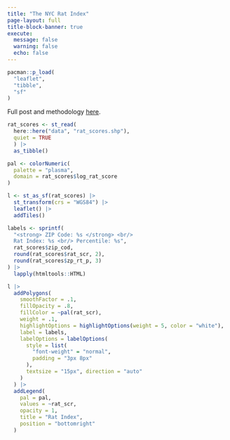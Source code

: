 ```yaml
---
title: "The NYC Rat Index"
page-layout: full
title-block-banner: true
execute: 
  message: false
  warning: false
  echo: false
---
```


```r
pacman::p_load(
  "leaflet",
  "tibble",
  "sf"
)
```

Full post and methodology [here](https://www.bwilden.com/posts/nyc-rats/).


```r
rat_scores <- st_read(
  here::here("data", "rat_scores.shp"),
  quiet = TRUE
  ) |> 
  as_tibble()

pal <- colorNumeric(
  palette = "plasma",
  domain = rat_scores$log_rat_score
)

l <- st_as_sf(rat_scores) |> 
  st_transform(crs = "WGS84") |> 
  leaflet() |> 
  addTiles()

labels <- sprintf(
  "<strong> ZIP Code: %s </strong> <br/>
  Rat Index: %s <br/> Percentile: %s",
  rat_scores$zip_cod,
  round(rat_scores$rat_scr, 2),
  round(rat_scores$zp_rt_p, 3)
) |>
  lapply(htmltools::HTML)

l |> 
  addPolygons(
    smoothFactor = .1, 
    fillOpacity = .8,
    fillColor = ~pal(rat_scr),
    weight = .1,
    highlightOptions = highlightOptions(weight = 5, color = "white"),
    label = labels,
    labelOptions = labelOptions(
      style = list(
        "font-weight" = "normal",
        padding = "3px 8px"
      ),
      textsize = "15px", direction = "auto"
    )
  ) |> 
  addLegend(
    pal = pal,
    values = ~rat_scr, 
    opacity = 1,
    title = "Rat Index", 
    position = "bottomright"
  )
```

